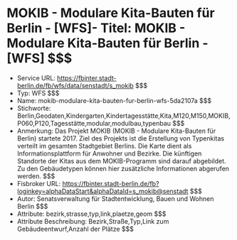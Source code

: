 # MOKIB - Modulare Kita-Bauten für Berlin - [WFS]- Titel: MOKIB - Modulare Kita-Bauten für Berlin - [WFS] $$$
- Service URL: https://fbinter.stadt-berlin.de/fb/wfs/data/senstadt/s_mokib $$$
- Typ: WFS $$$
- Name: mokib-modulare-kita-bauten-fur-berlin-wfs-5da2107a $$$
- Stichworte: Berlin,Geodaten,Kindergarten,Kindertagesstätte,Kita,M120,M150,MOKIB,P060,P120,Tagesstätte,modular,modulbau,typenbau $$$
- Anmerkung: Das Projekt MOKIB (MOKIB - Modulare Kita-Bauten für Berlin) startete 2017. Ziel des Projekts ist die Erstellung von Typenkitas verteilt im gesamten Stadtgebiet Berlins. Die Karte dient als Informationsplattform für Anwohner und Bezirke. Die künftigen Standorte der Kitas aus dem MOKIB-Programm sind darauf abgebildet. Zu den Gebäudetypen können hier zusätzliche Informationen abgerufen werden. $$$
- Fisbroker URL: https://fbinter.stadt-berlin.de/fb?loginkey=alphaDataStart&alphaDataId=s_mokib@senstadt $$$
- Autor: Senatsverwaltung für Stadtentwicklung, Bauen und Wohnen Berlin $$$
- Attribute: bezirk,strasse,typ,link,plaetze,geom $$$
- Attribute Beschreibung: Bezirk,Straße,Typ,Link zum Gebäudeentwurf,Anzahl der Plätze $$$
